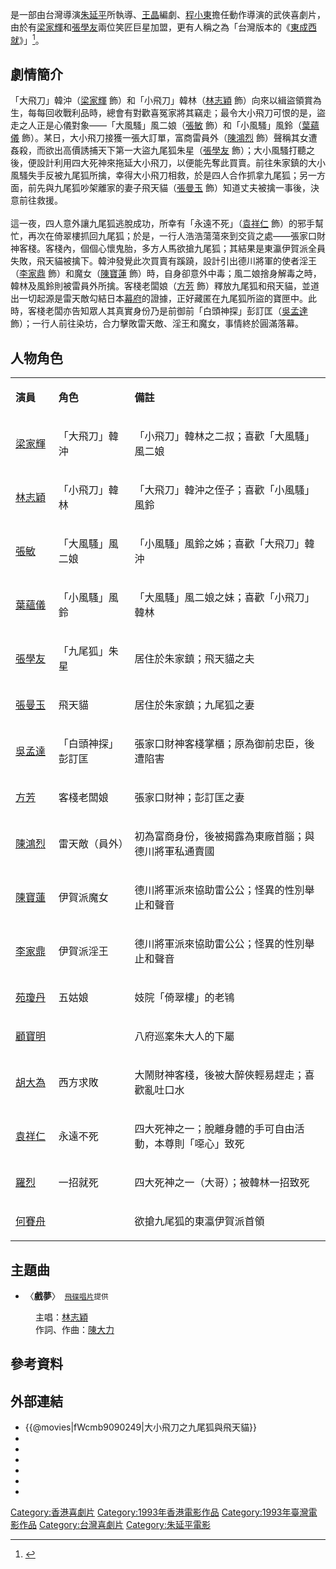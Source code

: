 {{noteTA
|1=zh-hant:神經刀與飛天貓;zh-tw:九尾狐與飛天貓;zh-hk:神經刀與飛天貓;zh-mo:神經刀與飛天貓;
}}
{{Infobox Film
| name               = 神經刀與飛天貓
| original_name      = ''{{lang|en|Flying Dagger}}''
| image              = Flying Dagger poster.jpg
| cn_image           = 
| hk_image           = 
| tw_image           = 
| caption            = 電影海報
| director           = [[朱延平|朱延平]]
| producer_2         = 陳德華、鄧仲武<br>張小萍、鄭樹新
| producer           = [[許佩容|許佩容]]
| writer             = [[王晶_(導演)|王晶]]
| narrator           = 
| production_supervisor =
| starring           = [[梁家輝|梁家輝]]<br>[[張敏|張敏]]<br>[[張學友|張學友]]<br>[[張曼玉|張曼玉]]<br>[[林志穎|林志穎]]<br>[[葉蘊儀|葉蘊儀]]<br>[[吳孟達|吳孟達]]<br>[[陳鴻烈|陳鴻烈]]
| music              = [[傅立|傅立]]
| maintheme          = 〈戲夢〉／[[林志穎|林志穎]]
| cinematography     = [[陳榮樹|陳榮樹]]
| editing            = [[馬仲堯|馬仲堯]]
| studio             = {{TWN}}：[[長宏影視|長宏影視]]
| distributor        = {{BHKG}}：[[永高影片發行有限公司|永高影片發行有限公司]]
| released           = {{TWN}}：{{film date|1993|3|27}}<br>{{BHKG}}：{{film date|1993|5|6}}<br>{{KOR}}：{{film date|1993|7|31}}<br>{{USA}}：{{start date|1995}}
| sec-title          = 大小飛刀之九尾狐與飛天貓
| rate               = {{BHKG}} IIB
| runtime            = 86分鐘
| country            = {{英屬香港電影}}
| language           = 粵語
| imdb_id            = tt0108112
| amg_id             = 1:148088
| budget             = 
| gross              = 香港：HK $9,706,345<br>台北：NT $8,583,000
| preceded_by        = 
| followed_by        = 
| cn_name            = 
| hk_name            = 神經刀與飛天貓
| tw_name            = 九尾狐與飛天貓
}}

{{engname|《神經刀與飛天貓》|''Flying Dagger''}}是一部由台灣導演[[朱延平|朱延平]]所執導、[[王晶_(導演)|王晶]]編劇、[[程小東|程小東]]擔任動作導演的武俠喜劇片，由於有[[梁家輝|梁家輝]]和[[張學友|張學友]]兩位笑匠巨星加盟，更有人稱之為「台灣版本的《[[東成西就|東成西就]]》」<ref>{{cite web |url=http://bb.news.qq.com/a/20090825/000019.htm |title=《神經刀與飛天貓》巨星雲集台灣版「東成西就」 |accessdate=2010年10月24日 |author=angelazhao |5= |date=2009年8月25日 |language=zh |archive-date=2016年3月5日 |archive-url=https://web.archive.org/web/20160305200507/http://bb.news.qq.com/a/20090825/000019.htm |dead-url=no }}</ref>。

== 劇情簡介 ==
「大飛刀」韓沖（[[梁家輝|梁家輝]] 飾）和「小飛刀」韓林（[[林志穎|林志穎]] 飾）向來以緝盜領賞為生，每每回收戰利品時，總會有對歡喜冤家將其竊走；最令大小飛刀可恨的是，盜走之人正是心儀對象——「大風騷」風二娘（[[張敏|張敏]] 飾）和「小風騷」風鈴（[[葉蘊儀|葉蘊儀]] 飾）。某日，大小飛刀接獲一張大訂單，富商雷員外（[[陳鴻烈|陳鴻烈]] 飾）聲稱其女遭姦殺，而欲出高價誘捕天下第一大盜九尾狐朱星（[[張學友|張學友]] 飾）；大小風騷打聽之後，便設計利用四大死神來拖延大小飛刀，以便能先奪此買賣。前往朱家鎮的大小風騷失手反被九尾狐所擒，幸得大小飛刀相救，於是四人合作抓拿九尾狐；另一方面，前先與九尾狐吵架離家的妻子飛天貓（[[張曼玉|張曼玉]] 飾）知道丈夫被擒一事後，決意前往救援。<br />
<br />
這一夜，四人意外讓九尾狐逃脫成功，所幸有「永遠不死」（[[袁祥仁|袁祥仁]] 飾）的邪手幫忙，再次在倚翠樓抓回九尾狐；於是，一行人浩浩蕩蕩來到交貨之處——張家口財神客棧。客棧內，個個心懷鬼胎，多方人馬欲搶九尾狐；其結果是東瀛伊賀派全員失敗，飛天貓被擒下。韓沖發覺此次買賣有蹊蹺，設計引出德川將軍的使者淫王（[[李家鼎|李家鼎]] 飾）和魔女（[[陳寶蓮|陳寶蓮]] 飾）時，自身卻意外中毒；風二娘捨身解毒之時，韓林及風鈴則被雷員外所擒。客棧老闆娘（[[方芳|方芳]] 飾）釋放九尾狐和飛天貓，並道出一切起源是雷天敵勾結日本[[幕府|幕府]]的證據，正好藏匿在九尾狐所盜的寶匣中。此時，客棧老闆亦告知眾人其真實身份乃是前御前「白頭神探」彭訂匡（[[吳孟達|吳孟達]] 飾）；一行人前往染坊，合力擊敗雷天敵、淫王和魔女，事情終於圓滿落幕。

== 人物角色 ==
{|class="wikitable" width="70%"
|- style="background:cornflowerblue; color:white" align=center
|style="width:1%"|'''演員'''||style="width:2%"|'''角色'''||style="width:7%"|'''備註'''
|-
|[[梁家輝|梁家輝]]||「大飛刀」韓沖||「小飛刀」韓林之二叔；喜歡「大風騷」風二娘
|-
|[[林志穎|林志穎]]||「小飛刀」韓林||「大飛刀」韓沖之侄子；喜歡「小風騷」風鈴
|-
|[[張敏_(演員)|張敏]]||「大風騷」風二娘||「小風騷」風鈴之姊；喜歡「大飛刀」韓沖
|-
|[[葉蘊儀|葉蘊儀]]||「小風騷」風鈴||「大風騷」風二娘之妹；喜歡「小飛刀」韓林
|-
|[[張學友|張學友]]||「九尾狐」朱星||居住於朱家鎮；飛天貓之夫
|-
|[[張曼玉|張曼玉]]||飛天貓||居住於朱家鎮；九尾狐之妻
|-
|[[吳孟達|吳孟達]]||「白頭神探」彭訂匡||張家口財神客棧掌櫃；原為御前忠臣，後遭陷害
|-
|[[方芳|方芳]]||客棧老闆娘||張家口財神；彭訂匡之妻
|-
|[[陳鴻烈|陳鴻烈]]||雷天敵（員外）||初為富商身份，後被揭露為東廠首腦；與德川將軍私通賣國
|-
|[[陳寶蓮|陳寶蓮]]||伊賀派魔女||德川將軍派來協助雷公公；怪異的性別舉止和聲音
|-
|[[李家鼎|李家鼎]]||伊賀派淫王||德川將軍派來協助雷公公；怪異的性別舉止和聲音
|-
|[[苑瓊丹|苑瓊丹]]||五姑娘||妓院「倚翠樓」的老鴇
|-
|[[顧寶明|顧寶明]]||||八府巡案朱大人的下屬
|-
|[[胡大為|胡大為]]||西方求敗||大鬧財神客棧，後被大醉俠輕易趕走；喜歡亂吐口水
|-
|[[袁祥仁|袁祥仁]]||永遠不死||四大死神之一；脫離身體的手可自由活動，本尊則「噁心」致死
|-
|[[羅烈|羅烈]]||一招就死||四大死神之一（大哥）；被韓林一招致死
|-
|[[何賽舟|何賽舟]]||||欲搶九尾狐的東瀛伊賀派首領
|}

== 主題曲 ==
* 〈'''戲夢'''〉　<small>[[飛碟唱片|飛碟唱片]]提供</small>
:主唱：[[林志穎|林志穎]]
:作詞、作曲：[[陳大力|陳大力]]

== 參考資料 ==
<references/>

== 外部連結 ==
*{{@movies|fWcmb9090249|大小飛刀之九尾狐與飛天貓}}
*{{douban}}
*{{Mtime|35809}}
*{{Amg movie|148088}}
*{{rotten-tomatoes|shen-jing-dao-yu-fei-tian-mao-flying-dagger}}
*{{hkmdb title|7714}}
*{{imdb title|0108112}}
{{張學友}}
[[Category:香港喜劇片|Category:香港喜劇片]]
[[Category:1993年香港電影作品|Category:1993年香港電影作品]]
[[Category:1993年臺灣電影作品|Category:1993年臺灣電影作品]]
[[Category:台灣喜劇片|Category:台灣喜劇片]]
[[Category:朱延平電影|Category:朱延平電影]]